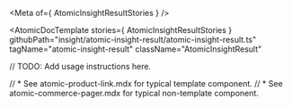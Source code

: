 
<Meta of={ AtomicInsightResultStories } />

<AtomicDocTemplate
  stories={ AtomicInsightResultStories }
  githubPath="insight/atomic-insight-result/atomic-insight-result.ts"
  tagName="atomic-insight-result"
  className="AtomicInsightResult"
>

// TODO: Add usage instructions here.

// * See atomic-product-link.mdx for typical template component.
// * See atomic-commerce-pager.mdx for typical non-template component.

</AtomicDocTemplate>
